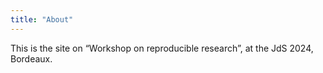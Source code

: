 ---
title: "About"
---

This is the site on "Workshop on reproducible research", at the JdS 2024, Bordeaux.
